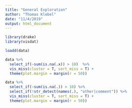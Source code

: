 ```yaml
---
title: "General Exploration"
author: "Thomas Klebel"
date: "11/4/2019"
output: html_document
---
```


```r
library(drake)
library(visdat)

loadd(data)
```



```r
data %>% 
  select_if(~sum(is.na(.x)) > 10)  %>% 
  vis_miss(cluster = T, sort_miss = T) +
  theme(plot.margin = margin(r = 50))
```

```r
data %>% 
  select_if(~sum(is.na(.)) > 10) %>% 
  select_if(!str_detect(names(.), "other|comment")) %>% 
  vis_miss(cluster = T, sort_miss = T) +
  theme(plot.margin = margin(r = 50))
```
